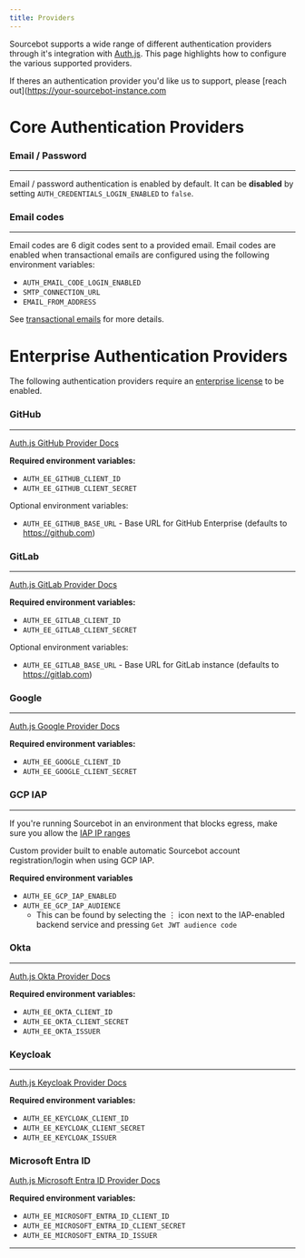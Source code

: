 ```yaml
---
title: Providers
---
```


Sourcebot supports a wide range of different authentication providers through it's integration with [Auth.js](https://authjs.dev/). This page
highlights how to configure the various supported providers.

If theres an authentication provider you'd like us to support, please [reach out](https://your-sourcebot-instance.com

# Core Authentication Providers

### Email / Password
---
Email / password authentication is enabled by default. It can be **disabled** by setting `AUTH_CREDENTIALS_LOGIN_ENABLED` to `false`.

### Email codes
---
Email codes are 6 digit codes sent to a provided email. Email codes are enabled when transactional emails are configured using the following environment variables:

- `AUTH_EMAIL_CODE_LOGIN_ENABLED`
- `SMTP_CONNECTION_URL`
- `EMAIL_FROM_ADDRESS`


See [transactional emails](/docs/configuration/transactional-emails) for more details.

# Enterprise Authentication Providers

The following authentication providers require an [enterprise license](/docs/license-key) to be enabled.

### GitHub
---

[Auth.js GitHub Provider Docs](https://authjs.dev/getting-started/providers/github)

**Required environment variables:**
- `AUTH_EE_GITHUB_CLIENT_ID`
- `AUTH_EE_GITHUB_CLIENT_SECRET`

Optional environment variables:
- `AUTH_EE_GITHUB_BASE_URL` - Base URL for GitHub Enterprise (defaults to https://github.com)

### GitLab
---

[Auth.js GitLab Provider Docs](https://authjs.dev/getting-started/providers/gitlab)

**Required environment variables:**
- `AUTH_EE_GITLAB_CLIENT_ID`
- `AUTH_EE_GITLAB_CLIENT_SECRET`

Optional environment variables:
- `AUTH_EE_GITLAB_BASE_URL` - Base URL for GitLab instance (defaults to https://gitlab.com)

### Google
---

[Auth.js Google Provider Docs](https://authjs.dev/getting-started/providers/google)

**Required environment variables:**
- `AUTH_EE_GOOGLE_CLIENT_ID`
- `AUTH_EE_GOOGLE_CLIENT_SECRET`

### GCP IAP
---

<Note>If you're running Sourcebot in an environment that blocks egress, make sure you allow the [IAP IP ranges](https://www.gstatic.com/ipranges/goog.json)</Note>

Custom provider built to enable automatic Sourcebot account registration/login when using GCP IAP.

**Required environment variables**
- `AUTH_EE_GCP_IAP_ENABLED`
- `AUTH_EE_GCP_IAP_AUDIENCE`
    - This can be found by selecting the ⋮ icon next to the IAP-enabled backend service and pressing `Get JWT audience code`

### Okta
---

[Auth.js Okta Provider Docs](https://authjs.dev/getting-started/providers/okta)

**Required environment variables:**
- `AUTH_EE_OKTA_CLIENT_ID`
- `AUTH_EE_OKTA_CLIENT_SECRET`
- `AUTH_EE_OKTA_ISSUER`

### Keycloak
---

[Auth.js Keycloak Provider Docs](https://authjs.dev/getting-started/providers/keycloak)

**Required environment variables:**
- `AUTH_EE_KEYCLOAK_CLIENT_ID`
- `AUTH_EE_KEYCLOAK_CLIENT_SECRET`
- `AUTH_EE_KEYCLOAK_ISSUER`

### Microsoft Entra ID

[Auth.js Microsoft Entra ID Provider Docs](https://authjs.dev/getting-started/providers/microsoft-entra-id)

**Required environment variables:**
- `AUTH_EE_MICROSOFT_ENTRA_ID_CLIENT_ID`
- `AUTH_EE_MICROSOFT_ENTRA_ID_CLIENT_SECRET`
- `AUTH_EE_MICROSOFT_ENTRA_ID_ISSUER`

---